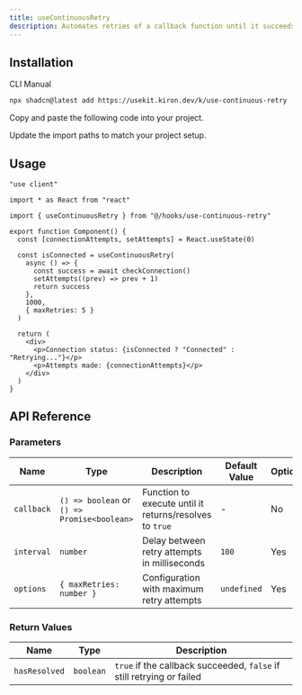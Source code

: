 ```yaml
---
title: useContinuousRetry
description: Automates retries of a callback function until it succeeds with useContinuousRetry.
---
```


## Installation

<Tabs defaultValue="cli">

<TabsList>
  <TabsTrigger value="cli">CLI</TabsTrigger>
  <TabsTrigger value="manual">Manual</TabsTrigger>
</TabsList>

<TabsContent value="cli">

```bash
npx shadcn@latest add https://usekit.kiron.dev/k/use-continuous-retry
```

</TabsContent>

<TabsContent value="manual">

<Steps>

<Step>Copy and paste the following code into your project.</Step>

<ComponentSource name="use-continuous-retry" />

<Step>Update the import paths to match your project setup.</Step>

</Steps>

</TabsContent>

</Tabs>

## Usage

```tsx {5, 10-18}
"use client"

import * as React from "react"

import { useContinuousRetry } from "@/hooks/use-continuous-retry"

export function Component() {
  const [connectionAttempts, setAttempts] = React.useState(0)

  const isConnected = useContinuousRetry(
    async () => {
      const success = await checkConnection()
      setAttempts((prev) => prev + 1)
      return success
    },
    1000,
    { maxRetries: 5 }
  )

  return (
    <div>
      <p>Connection status: {isConnected ? "Connected" : "Retrying..."}</p>
      <p>Attempts made: {connectionAttempts}</p>
    </div>
  )
}
```

## API Reference

### Parameters

| Name       | Type                                        | Description                                             | Default Value | Optional |
| ---------- | ------------------------------------------- | ------------------------------------------------------- | ------------- | -------- |
| `callback` | `() => boolean` or `() => Promise<boolean>` | Function to execute until it returns/resolves to `true` | -             | No       |
| `interval` | `number`                                    | Delay between retry attempts in milliseconds            | `100`         | Yes      |
| `options`  | `{ maxRetries: number }`                    | Configuration with maximum retry attempts               | `undefined`   | Yes      |

### Return Values

| Name          | Type      | Description                                                           |
| ------------- | --------- | --------------------------------------------------------------------- |
| `hasResolved` | `boolean` | `true` if the callback succeeded, `false` if still retrying or failed |
